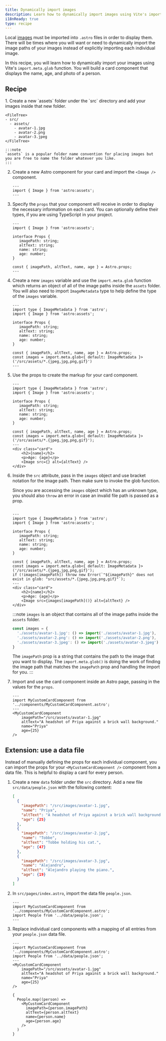 ```yaml
---
title: Dynamically import images
description: Learn how to dynamically import images using Vite's import.meta.glob function.
i18nReady: true
type: recipe
---
```


Local [images](/en/guides/images/) must be imported into `.astro` files in order to display them. There will be times where you will want or need to dynamically import the image paths of your images instead of explicitly importing each individual image.

In this recipe, you will learn how to dynamically import your images using Vite's `import.meta.glob` function. You will build a card component that displays the name, age, and photo of a person.

## Recipe

<Steps>
1. Create a new `assets` folder under the `src` directory and add your images inside that new folder. 

    <FileTree>
    - src/
      - assets/
        - avatar-1.jpg
        - avatar-2.png
        - avatar-3.jpeg
    </FileTree>

    :::note
    `assets` is a popular folder name convention for placing images but you are free to name the folder whatever you like.
    ::: 

2. Create a new Astro component for your card and import the `<Image />` component.

    ```astro title="src/components/MyCustomCardComponent.astro" 
    ---
    import { Image } from 'astro:assets';
    ---
    ```

3. Specify the `props` that your component will receive in order to display the necessary information on each card. You can optionally define their types, if you are using TypeScript in your project.

    ```astro title="src/components/MyCustomCardComponent.astro" ins={4-9, 11}
    ---
    import { Image } from 'astro:assets';

    interface Props {
       imagePath: string;
       altText: string;
       name: string;
       age: number;
    }

    const { imagePath, altText, name, age } = Astro.props;
    ---
    ``` 

4. Create a new `images` variable and use the `import.meta.glob` function which returns an object of all of the image paths inside the `assets` folder. You will also need to import `ImageMetadata` type to help define the type of the `images` variable. 

    ```astro title="src/components/MyCustomCardComponent.astro" ins={2, 13} "ImageMetadata"
    ---
    import type { ImageMetadata } from 'astro';
    import { Image } from 'astro:assets';

    interface Props {
       imagePath: string;
       altText: string;
       name: string;
       age: number;
    }
    
    const { imagePath, altText, name, age } = Astro.props;
    const images = import.meta.glob<{ default: ImageMetadata }>('/src/assets/*.{jpeg,jpg,png,gif}')
    ---
    ```
    

5. Use the props to create the markup for your card component. 

    ```astro title="src/components/MyCustomCardComponent.astro" ins={15-19} "<Image src={} alt={altText} />"
    ---
    import type { ImageMetadata } from 'astro';
    import { Image } from 'astro:assets';

    interface Props {
       imagePath: string;
       altText: string;
       name: string;
       age: number;
    }
    
    const { imagePath, altText, name, age } = Astro.props;
    const images = import.meta.glob<{ default: ImageMetadata }>('/src/assets/*.{jpeg,jpg,png,gif}');
    ---
    <div class="card">
        <h2>{name}</h2>
        <p>Age: {age}</p>
        <Image src={} alt={altText} />
    </div>
    ```

6. Inside the `src` attribute, pass in the `images` object and use bracket notation for the image path. Then make sure to invoke the glob function. 

    Since you are accessing the `images` object which has an unknown type, you should also `throw` an error in case an invalid file path is passed as a prop.
   
    ```astro title="src/components/MyCustomCardComponent.astro" ins="images[imagePath]()" ins={14}

    ---
    import type { ImageMetadata } from 'astro';
    import { Image } from 'astro:assets';

    interface Props {
       imagePath: string;
       altText: string;
       name: string;
       age: number;
    }
    
    const { imagePath, altText, name, age } = Astro.props;
    const images = import.meta.glob<{ default: ImageMetadata }>('/src/assets/*.{jpeg,jpg,png,gif}');
    if (!images[imagePath]) throw new Error(`"${imagePath}" does not exist in glob: "src/assets/*.{jpeg,jpg,png,gif}"`);
    ---
    <div class="card">
        <h2>{name}</h2>
        <p>Age: {age}</p>
        <Image src={images[imagePath]()} alt={altText} />
    </div>
    ```

    :::note
    `images` is an object that contains all of the image paths inside the `assets` folder. 

    ```js
    const images = {
      './assets/avatar-1.jpg': () => import('./assets/avatar-1.jpg'),
      './assets/avatar-2.png': () => import('./assets/avatar-2.png'),
      './assets/avatar-3.jpeg': () => import('./assets/avatar-3.jpeg')
    }
    ```

    The `imagePath` prop is a string that contains the path to the image that you want to display. The `import.meta.glob()` is doing the work of finding the image path that matches the `imagePath` prop and handling the import for you.
    ::: 

7. Import and use the card component inside an Astro page, passing in the values for the `props`. 

    ```astro title="src/pages/index.astro" 
    ---
    import MyCustomCardComponent from '../components/MyCustomCardComponent.astro';
    ---
    <MyCustomCardComponent 
        imagePath="/src/assets/avatar-1.jpg"
        altText="A headshot of Priya against a brick wall background."
        name="Priya"
        age={25}
    />
    ```
</Steps>

## Extension: use a data file

Instead of manually defining the props for each individual component, you can import the props for your `<MyCustomCardComponent />` component from a data file. This is helpful to display a card for every person.

<Steps>

1. Create a new `data` folder under the `src` directory. Add a new file `src/data/people.json` with the following content:

    ```json title="src/data/people.json" 
    [
      {
        "imagePath": "/src/images/avatar-1.jpg",
        "name": "Priya",
        "altText": "A headshot of Priya against a brick wall background.",
        "age": {25}
      },
      {
        "imagePath": "/src/images/avatar-2.jpg",
        "name": "Tobbe",
        "altText": "Tobbe holding his cat.",
        "age": {47}
      },
      {
        "imagePath": "/src/images/avatar-3.jpg",
        "name": "Alejandro",
        "altText": "Alejandro playing the piano.",
        "age": {19}
      }
    ]
    ```

2. In `src/pages/index.astro`, import the data file `people.json`.

    ```astro title="src/pages/index.astro" ins={3}
    ---
    import MyCustomCardComponent from '../components/MyCustomCardComponent.astro';
    import People from '../data/people.json';
    ---
    ```
3. Replace individual card components with a mapping of all entries from your `people.json` data file.

    ```astro title="src/pages/index.astro" del={5-10}
    ---
    import MyCustomCardComponent from '../components/MyCustomCardComponent.astro';
    import People from '../data/people.json';
    ---
    <MyCustomCardComponent 
        imagePath="/src/assets/avatar-1.jpg"
        altText="A headshot of Priya against a brick wall background."
        name="Priya"
        age={25}
    />

    {
      People.map((person) =>
        <MyCustomCardComponent 
          imagePath={person.imagePath}
          altText={person.altText}
          name={person.name}
          age={person.age}
        />
      )
    }
    ```
</Steps>